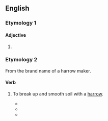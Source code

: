 {{also|Meeker}}

==English==

===Etymology 1===

====Adjective====
{{head|en|comparative adjective}}

# {{en-comparative of|meek}}

===Etymology 2===
From the brand name of a harrow maker.

====Verb====
{{en-verb}}

# {{lb|en|agriculture}} To break up and smooth soil with a [[harrow]].
#* {{quote-book|en |year=1918|title=Report of the Iowa State Horticultural Society |author=|page=333|ISBN=|passage=After the field has been '''meekered''' it looks like it had been gone over with a garden rake, all clods having been cut or crushed and as level as a floor.}}
#* {{quote-book|en |year=1943 |title=Proceedings of the Annual Meeting|author=Ohio Vegetable and Potato Growers Association |page=|ISBN=|passage=I did not think it was necessary for all of you realize that your ground should be plowed, disked, harrowed, and '''meekered''' for a good seed bed.}}
#* {{quote-book|en |year=1978|title=Early competition between redroot pigweed and tomato |author=Ezuddin Sultan Mohammed |page=51|ISBN=|passage=The area was plowed on May l0, 1977, disked on May l5 and '''meekered''' and harrowed on May  23 and 27.}}